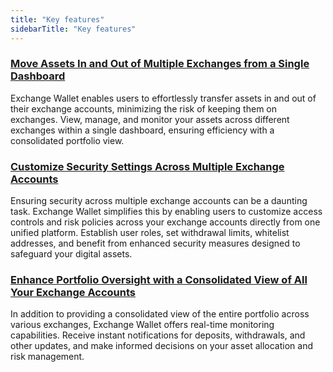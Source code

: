 ```yaml
---
title: "Key features"
sidebarTitle: "Key features"
---
```


### <u>Move Assets In and Out of Multiple Exchanges from a Single Dashboard</u>
Exchange Wallet enables users to effortlessly transfer assets in and out of their exchange accounts, minimizing the risk of keeping them on exchanges. View, manage, and monitor your assets across different exchanges within a single dashboard, ensuring efficiency with a consolidated portfolio view.

### <u>Customize Security Settings Across Multiple Exchange Accounts</u>
Ensuring security across multiple exchange accounts can be a daunting task. Exchange Wallet simplifies this by enabling users to customize access controls and risk policies across your exchange accounts directly from one unified platform. Establish user roles, set withdrawal limits, whitelist addresses, and benefit from enhanced security measures designed to safeguard your digital assets.

### <u>Enhance Portfolio Oversight with a Consolidated View of All Your Exchange Accounts</u>
In addition to providing a consolidated view of the entire portfolio across various exchanges, Exchange Wallet offers real-time monitoring capabilities. Receive instant notifications for deposits, withdrawals, and other updates, and make informed decisions on your asset allocation and risk management.